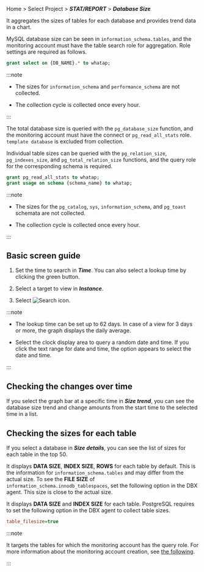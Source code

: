 Home > Select Project > **_STAT/REPORT_** > **_Database Size_**

It aggregates the sizes of tables for each database and provides trend data in a chart. 

<InDoc product='mysql'>

MySQL database size can be seen in `information_schema.tables`, and the monitoring account must have the table search role for aggregation. Role settings are required as follows.

```sql
grant select on {DB_NAME}.* to whatap;
```

:::note

-   The sizes for `information_schema` and `performance_schema` are not collected. 

-   The collection cycle is collected once every hour.

:::

</InDoc>

<InDoc product='postgresql'>

The total database size is queried with the `pg_database_size` function, and the monitoring account must have the connect or `pg_read_all_stats` role. `template database` is excluded from collection.

Individual table sizes can be queried with the `pg_relation_size`, `pg_indexes_size`, and `pg_total_relation_size` functions, and the query role for the corresponding schema is required.

```sql
grant pg_read_all_stats to whatap;
grant usage on schema {schema_name} to whatap;
```

:::note

-   The sizes for the `pg_catalog`, `sys`, `information_schema`, and `pg_toast` schemata are not collected.

-   The collection cycle is collected once every hour.

:::

</InDoc>

## Basic screen guide

<ProdImg img='db-database-size.png' desc='데이터베이스 사이즈'/>

1.  Set the time to search in **_Time_**. You can also select a lookup time by clicking the green button.

2.  Select a target to view in **_Instance_**.

3.  Select ![Search icon](/img/ico-btn-search.png).

:::note

-   The lookup time can be set up to 62 days. In case of a view for 3 days or more, the graph displays the daily average.

-   Select the clock display area to query a random date and time. If you click the text range for date and time, the option appears to select the date and time.

:::

## Checking the changes over time

If you select the graph bar at a specific time in **_Size trend_**, you can see the database size trend and change amounts from the start time to the selected time in a list.

<ProdImg img='db-database-size-select-db.png' desc='데이터베이스 사이즈'/>

## Checking the sizes for each table

If you select a database in **_Size details_**, you can see the list of sizes for each table in the top 50.

<ProdImg img='db-database-size-top50.png' desc='데이터베이스 사이즈'/>

<InDoc product='mysql'>

It displays **DATA SIZE**, **INDEX SIZE**, **ROWS** for each table by default. This is the information for `information_schema.tables` and may differ from the actual size. To see the **FILE SIZE** of `information_schema.innodb_tablespaces`, set the following option in the DBX agent. This size is close to the actual size.

</InDoc>

<InDoc product='postgresql'>

It displays **DATA SIZE** and **INDEX SIZE** for each table. PostgreSQL requires to set the following option in the DBX agent to collect table sizes.

</InDoc>

```ini title='whatap.conf'
table_filesize=true
```

:::note

It targets the tables for which the monitoring account has the query role. For more information about the monitoring account creation, see [the following](install-agent#uid).

:::
